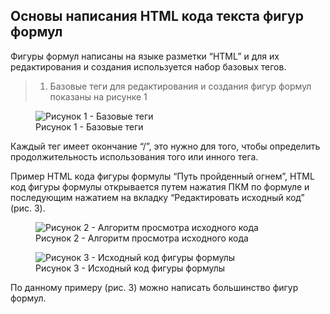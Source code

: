 ## Основы написания HTML кода текста фигур формул

Фигуры формул написаны на языке разметки "HTML" и для их редактирования и создания используется набор базовых тегов.

>1. Базовые теги для редактирования и создания фигур формул показаны на рисунке 1

![Рисунок 1 - Базовые теги](Picture/2.jpg)

Каждый тег имеет окончание "/", это нужно для того, чтобы определить продолжительность использования того или инного тега.

Пример HTML кода фигуры формулы "Путь пройденный огнем", HTML код фигуры формулы открывается путем нажатия ПКМ по формуле и последующим нажатием на вкладку "Редактировать исходный код" (рис. 3).

![Рисунок 2 - Алгоритм просмотра исходного кода](Picture/6.jpg)

![Рисунок 3 - Исходный код фигуры формулы](Picture/1.jpg)

По данному примеру (рис. 3) можно написать большинство фигур формул.